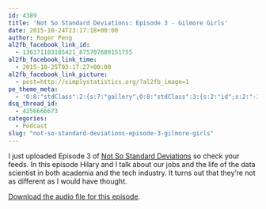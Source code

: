 ```yaml
---
id: 4389
title: 'Not So Standard Deviations: Episode 3 - Gilmore Girls'
date: 2015-10-24T23:17:18+00:00
author: Roger Peng
al2fb_facebook_link_id:
  - 136171103105421_875707689151755
al2fb_facebook_link_time:
  - 2015-10-25T03:17:27+00:00
al2fb_facebook_link_picture:
  - post=http://simplystatistics.org/?al2fb_image=1
pe_theme_meta:
  - 'O:8:"stdClass":2:{s:7:"gallery";O:8:"stdClass":3:{s:2:"id";s:2:"-1";s:5:"width";s:0:"";s:6:"height";s:0:"";}s:5:"video";O:8:"stdClass":1:{s:2:"id";s:2:"-1";}}'
dsq_thread_id:
  - 4256666673
categories:
  - Podcast
slug: "not-so-standard-deviations-episode-3-gilmore-girls"
---
```

I just uploaded Episode 3 of [Not So Standard Deviations](https://soundcloud.com/nssd-podcast) so check your feeds. In this episode Hilary and I talk about our jobs and the life of the data scientist in both academia and the tech industry. It turns out that they're not as different as I would have thought.

[Download the audio file for this episode](https://api.soundcloud.com/tracks/229957578/download?client_id=02gUJC0hH2ct1EGOcYXQIzRFU91c72Ea&oauth_token=1-138878-174789515-deb24181d01af).
